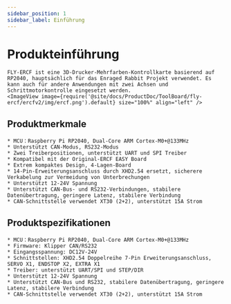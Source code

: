 ```yaml
---
sidebar_position: 1
sidebar_label: Einführung
---
```





# Produkteinführung

    FLY-ERCF ist eine 3D-Drucker-Mehrfarben-Kontrollkarte basierend auf RP2040, hauptsächlich für das Enraged Rabbit Projekt verwendet. Es kann auch für andere Anwendungen mit zwei Achsen und Schrittmotorkontrolle eingesetzt werden.
    <ImageView image={require('@site/docs/ProductDoc/ToolBoard/fly-ercf/ercfv2/img/ercf.png').default} size="100%" align="left" />

## Produktmerkmale

    * MCU：Raspberry Pi RP2040, Dual-Core ARM Cortex-M0+@133MHz
    * Unterstützt CAN-Modus, RS232-Modus
    * Zwei Treiberpositionen, unterstützt UART und SPI Treiber
    * Kompatibel mit der Original-ERCF EASY Board
    * Extrem kompaktes Design, 4-Lagen-Board
    * 14-Pin-Erweiterungsanschluss durch XHD2.54 ersetzt, sicherere Verkabelung zur Vermeidung von Unterbrechungen
    * Unterstützt 12-24V Spannung
    * Unterstützt CAN-Bus- und RS232-Verbindungen, stabilere Datenübertragung, geringere Latenz, stabilere Verbindung
    * CAN-Schnittstelle verwendet XT30 (2+2), unterstützt 15A Strom

## Produktspezifikationen

    * MCU：Raspberry Pi RP2040, Dual-Core ARM Cortex-M0+@133MHz
    * Firmware: Klipper CAN/RS232
    * Eingangsspannung: DC12V-24V
    * Schnittstellen: XHD2.54 Doppelreihe 7-Pin Erweiterungsanschluss, SERVO X1, ENDSTOP X2, EXTRA X1
    * Treiber: unterstützt UART/SPI und STEP/DIR
    * Unterstützt 12-24V Spannung
    * Unterstützt CAN-Bus und RS232, stabilere Datenübertragung, geringere Latenz, stabilere Verbindung
    * CAN-Schnittstelle verwendet XT30 (2+2), unterstützt 15A Strom